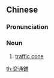 {{also|交通锥}}
==Chinese==
{{zh-forms|s=交通锥|type=21}}

===Pronunciation===
{{zh-pron
|m=jiāotōngzhuī
|cat=n
}}

===Noun===
{{zh-noun}}

# [[traffic cone]]

[[th:交通錐]]